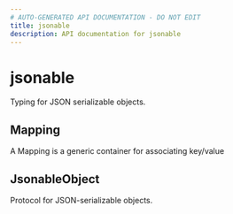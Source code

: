 ```yaml
---
# AUTO-GENERATED API DOCUMENTATION - DO NOT EDIT
title: jsonable
description: API documentation for jsonable
---
```


# jsonable

Typing for JSON serializable objects.

## <ApiType type="Alias" path="types/jsonable/index" symbolName="Mapping" /> Mapping

A Mapping is a generic container for associating key/value

## <ApiType type="Class" path="types/jsonable/index" symbolName="JsonableObject" /> JsonableObject

Protocol for JSON-serializable objects.

